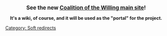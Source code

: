 <center><big>'''See the new [http://cotw.cc Coalition of the Willing main site]!''' </big></center>

<center>'''It's a wiki, of course, and it will be used as the "portal" for the project.'''</center>

[[Category: Soft redirects]]